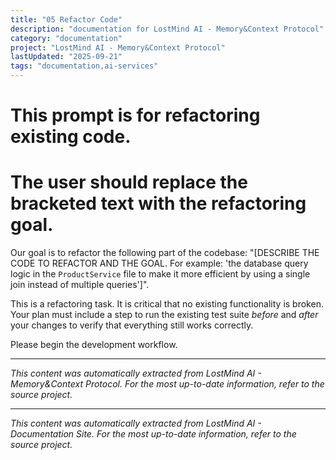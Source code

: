 ```yaml
---
title: "05 Refactor Code"
description: "documentation for LostMind AI - Memory&Context Protocol"
category: "documentation"
project: "LostMind AI - Memory&Context Protocol"
lastUpdated: "2025-09-21"
tags: "documentation,ai-services"
---
```


# This prompt is for refactoring existing code.
# The user should replace the bracketed text with the refactoring goal.

Our goal is to refactor the following part of the codebase: "[DESCRIBE THE CODE TO REFACTOR AND THE GOAL. For example: 'the database query logic in the `ProductService` file to make it more efficient by using a single join instead of multiple queries']".

This is a refactoring task. It is critical that no existing functionality is broken. Your plan must include a step to run the existing test suite *before* and *after* your changes to verify that everything still works correctly.

Please begin the development workflow.

---
*This content was automatically extracted from LostMind AI - Memory&Context Protocol. For the most up-to-date information, refer to the source project.*


---
*This content was automatically extracted from LostMind AI - Documentation Site. For the most up-to-date information, refer to the source project.*
